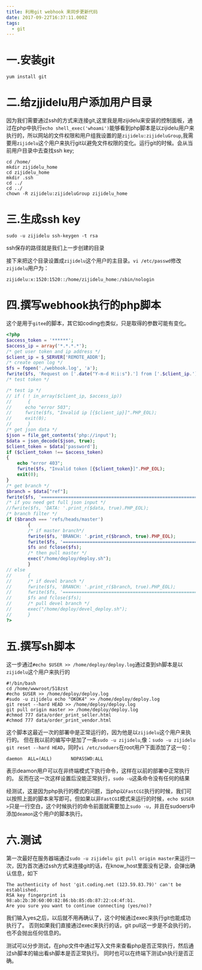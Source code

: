 ```yaml
---
title: 利用git webhook 来同步更新代码
date: 2017-09-22T16:37:11.000Z
tags:
  - git
---
```


# 一.安装git
```
yum install git
```

# 二.给zjjidelu用户添加用户目录

因为我们需要通过ssh的方式来连接git,这里我是用zijidelu来安装的控制面板，通过在php中执行`echo shell_exec('whoami')`能够看到php脚本是以zijidelu用户来执行的，所以网站的文件权限和用户组我设置的是`zijidelu:zijideluGroup`,我需要用`zijidelu`这个用户来执行git以避免文件权限的变化。运行git的时候。会从当前用户目录中去查找ssh key;

```
cd /home/
mkdir zijidelu_home
cd zijidelu_home
mkdir .ssh
cd ../
cd ../
chown -R zijidelu:zijideluGroup zijidelu_home
```

# 三.生成ssh key

```
sudo -u zijidelu ssh-keygen -t rsa
```
ssh保存的路径就是我们上一步创建的目录

接下来把这个目录设置成`zijidelu`这个用户的主目录。`vi /etc/passwd`修改`zijidelu`用户为：

```
zijidelu:x:1520:1520::/home/zijidelu_home:/sbin/nologin
```


# 四.撰写webhook执行的php脚本

这个是用于`gitee`的脚本，其它如coding也类似，只是取得的参数可能有变化。
``` php
<?php
$access_token = '******';
$access_ip = array('*.*.*.*');
/* get user token and ip address */
$client_ip = $_SERVER['REMOTE_ADDR'];
/* create open log */
$fs = fopen('./webhook.log', 'a');
fwrite($fs, 'Request on ['.date("Y-m-d H:i:s").'] from ['.$client_ip.']'.PHP_EOL);
/* test token */

/* test ip */
// if ( ! in_array($client_ip, $access_ip))
//      {
//     echo "error 503";
//     fwrite($fs, "Invalid ip [{$client_ip}]".PHP_EOL);
//     exit(0);
//      }
/* get json data */
$json = file_get_contents('php://input');
$data = json_decode($json, true);
$client_token = $data['password'];
if ($client_token !== $access_token)
{
    echo "error 403";
    fwrite($fs, "Invalid token [{$client_token}]".PHP_EOL);
    exit(0);
}
/* get branch */
$branch = $data["ref"];
fwrite($fs, '======================================================================='.PHP_EOL);
/* if you need get full json input */
//fwrite($fs, 'DATA: '.print_r($data, true).PHP_EOL);
/* branch filter */
if ($branch === 'refs/heads/master')
        {
        /* if master branch*/
        fwrite($fs, 'BRANCH: '.print_r($branch, true).PHP_EOL);
        fwrite($fs, '======================================================================='.PHP_EOL);
        $fs and fclose($fs);
        /* then pull master */
        exec("/home/deploy/deploy.sh");
        } 
// else 
//      {
//      /* if devel branch */
//      fwrite($fs, 'BRANCH: '.print_r($branch, true).PHP_EOL);
//      fwrite($fs, '======================================================================='.PHP_EOL);
//      $fs and fclose($fs);
//      /* pull devel branch */
//      exec("/home/deploy/devel_deploy.sh");
//      }
?>
```

# 五.撰写sh脚本

这一步通过`#echo $USER >> /home/deploy/deploy.log`通过查到sh脚本是以`zijidelu`这个用户来执行的

```
#!/bin/bash 
cd /home/wwwroot/518zst
#echo $USER >> /home/deploy/deploy.log
#sudo -u zijidelu echo "OKOK4" >> /home/deploy/deploy.log 
git reset --hard HEAD >> /home/deploy/deploy.log
git pull origin master >> /home/deploy/deploy.log
#chmod 777 data/order_print_seller.html
#chmod 777 data/order_print_vendor.html
```
这个脚本这最近一次的部署中是正常运行的，因为他是以`zijidelu`这个用户来执行的。
但在我以前的编写中是加了一条`sudo -u zijidelu`,像：`sudo -u zijidelu git reset --hard HEAD`，同时`vi /etc/soduers`在root用户下面添加了这一句：
```
daemon  ALL=(ALL)       NOPASSWD:ALL
```
表示deamon用户可以在非终端模式下执行命令，这样在以前的部署中正常执行的。
反而在这一次这样设置后没能正常执行，`sudo -u`这条命令没有任何的结果

经测试，这是因为php执行的模式的问题，当php以`FastCGI`执行的时候，我们可以按照上面的脚本来写即可。但如果以非`FastCGI`模式来运行的时候，`echo $USER >`只是一行空白，这个时候执行的命令前面就需要加上`sudo -u`，并且在sudoers中添加`deamon`这个用户的脚本执行。

# 六.测试

第一次最好在服务器端通过`sudo -u zijidelu git pull origin master`来运行一次，因为首次通过ssh方式来连接git的话，在know_host里面没有记录，会弹出确认信息，如下

```
The authenticity of host 'git.coding.net (123.59.83.79)' can't be established.
RSA key fingerprint is 98:ab:2b:30:60:00:82:86:bb:85:db:87:22:c4:4f:b1.
Are you sure you want to continue connecting (yes/no)? 
```
我们输入yes之后，以后就不用再确认了，这个时候通过exec来执行git也能成功执行了。
否则如果我们直接通过exec来执行的话，git pull这一步是不会执行的，也不会抛出任何信息的。

测试可以分步测试，在php文件中通过写入文件来查看php是否正常执行，然后通过sh脚本的输出看sh脚本是否正常执行。
同时也可以在终端下测试sh执行是否正确。
